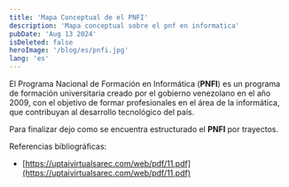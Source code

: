 ```yaml
---
title: 'Mapa Conceptual de el PNFI'
description: 'Mapa conceptual sobre el pnf en informatica'
pubDate: 'Aug 13 2024'
isDeleted: false
heroImage: '/blog/es/pnfi.jpg'
lang: 'es'
---
```



<section>
<p>El Programa Nacional de Formación en Informática (<strong>PNFI</strong>) es un programa de formación universitaria creado por el gobierno venezolano en el año 2009, con el objetivo de formar profesionales en el área de la informática, que contribuyan al desarrollo tecnológico del país.</p>

<p>Para finalizar dejo como se encuentra estructurado el <strong>PNFI</strong> por trayectos.</p>

<ExpandImage src="/blog/es/mapa-conceptual-sociocritica.png" alt="Mapa conceptual sobre el pnf en informatica" downloadMessage="Descargar imagen" client:load  />

</section>


<section class="mt-5">
Referencias bibliográficas:

- [https://uptaivirtualsarec.com/web/pdf/11.pdf](https://uptaivirtualsarec.com/web/pdf/11.pdf)
</section>